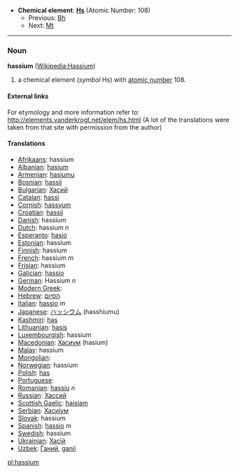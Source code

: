*'''Chemical element''': '''[[Hs]]''' (Atomic Number: 108)
**Previous: [[Bohrium|Bh]]
**Next: [[Meitnerium|Mt]]
----
=== Noun ===
'''hassium''' ([[en:Hassium|Wikipedia:Hassium]])

# a chemical element (''symbol'' Hs) with [[atomic number]] 108.

====External links====
For etymology and more information refer to:
http://elements.vanderkrogt.net/elem/hs.html
(A lot of the translations were taken from that site with permission from the author)

==== Translations ====
*[[Afrikaans]]: hassium
*[[Albanian]]: [[hasium]]
*[[Armenian]]: [[hasiumu]]
*[[Bosnian]]: [[hassij]]
*[[Bulgarian]]: [[Хасий]]
*[[Catalan]]: [[hassi]]
*[[Cornish]]: [[hassyum]]
*[[Croatian]]: [[hassij]]
*[[Danish]]: hassium
*[[Dutch]]: hassium ''n''
*[[Esperanto]]: [[hasio]]
*[[Estonian]]: hassium
*[[Finnish]]: hassium
*[[French]]: hassium ''m''
*[[Frisian]]: hassium
*[[Galician]]: [[hassio]]
*[[German]]: Hassium ''n''
*[[Greek|Modern Greek]]: '' ''
*[[Hebrew]]: [[הסיום]]
*[[Italian]]: [[hassio]] ''m''
*[[Japanese]]: [[ハッシウム]] (hasshiumu)
*[[Kashmiri]]: [[has]]
*[[Lithuanian]]: [[hasis]]
*[[Luxembourgish]]: hassium
*[[Macedonian]]: [[Хасиум]] (hasium)
*[[Malay]]: hassium
*[[Mongolian]]:
*[[Norwegian]]: hassium
*[[Polish]]: [[has]] '' ''
*[[Portuguese]]:
*[[Romanian]]: [[hassiu]] ''n''
*[[Russian]]: [[Хассий]] '' ''
*[[Scottish Gaelic]]: [[haisiam]]
*[[Serbian]]: [[Хасиjум]]
*[[Slovak]]: hassium
*[[Spanish]]: [[hassio]] ''m''
*[[Swedish]]: hassium
*[[Ukrainian]]: [[Хасiй]] 
*[[Uzbek]]: [[Ганий]], [[ganii]]

[[pl:hassium]]